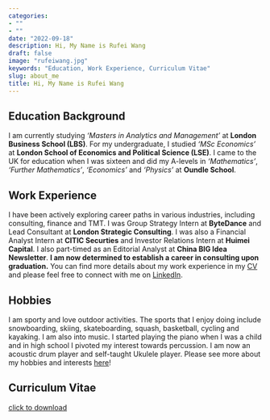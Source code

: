 ```yaml
---
categories:
- ""
- ""
date: "2022-09-18"
description: Hi, My Name is Rufei Wang
draft: false
image: "rufeiwang.jpg"
keywords: "Education, Work Experience, Curriculum Vitae"
slug: about_me
title: Hi, My Name is Rufei Wang
---
```


## Education Background

I am currently studying *'Masters in Analytics and Management'* at **London Business School (LBS)**. For my undergraduate, I studied *'MSc Economics'* at **London School of Economics and Political Science (LSE)**. I came to the UK for education when I was sixteen and did my A-levels in *'Mathematics'*, *'Further Mathematics'*, *'Economics'* and *'Physics'* at **Oundle School**.

## Work Experience

I have been actively exploring career paths in various industries, including consulting, finance and TMT. I was Group Strategy Intern at **ByteDance** and Lead Consultant at **London Strategic Consulting**. I was also a Financial Analyst Intern at **CITIC Securties** and Investor Relations Intern at **Huimei Capital**. I also part-timed as an Editorial Analyst at **China BIG Idea Newsletter**. **I am now determined to establish a career in consulting upon graduation.** You can find more details about my work experience in my [CV](https://drive.google.com/file/d/1V208ZzLPAV2wnoXujwOyCp3WMrq6UJzy/view?usp=sharing) and please feel free to connect with me on [LinkedIn](https://www.linkedin.com/in/rufei-wang-900a30159).

## Hobbies

I am sporty and love outdoor activities. The sports that I enjoy doing include snowboarding, skiing, skateboarding, squash, basketball, cycling and kayaking. I am also into music. I started playing the piano when I was a child and in high school I pivoted my interest towards percussion. I am now an acoustic drum player and self-taught Ukulele player. Please see more about my hobbies and interests [here](https://wrufei0525.netlify.app/blogs/hobbies_and_lifestyle/)!

## Curriculum Vitae

[click to download](https://drive.google.com/file/d/1V208ZzLPAV2wnoXujwOyCp3WMrq6UJzy/view?usp=sharing)

